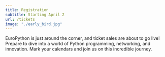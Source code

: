 ```yaml
---
title: Registration
subtitle: Starting April 2
url: /tickets
image: "./early_bird.jpg"
---
```


EuroPython is just around the corner, and ticket sales are about to go live!
Prepare to dive into a world of Python programming, networking, and innovation.
Mark your calendars and join us on this incredible journey.
